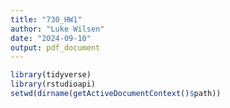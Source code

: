 ```yaml
---
title: "730_HW1"
author: "Luke Wilsen"
date: "2024-09-10"
output: pdf_document
---
```


```r
library(tidyverse)
library(rstudioapi)
setwd(dirname(getActiveDocumentContext()$path))
```

